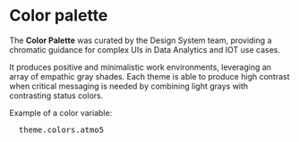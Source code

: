 
<Meta title="Theme/Colors" />

# Color palette

The **Color Palette** was curated by the Design System team, providing a chromatic guidance for complex UIs in Data Analytics and IOT use cases.

It produces positive and minimalistic work environments, leveraging an array of empathic gray shades. Each theme is able to produce high contrast when critical messaging is needed by combining light grays with contrasting status colors.

Example of a color variable:

<pre
  style={{
    border: `1px solid ${theme.colors.atmo4}`,
    backgroundColor: theme.colors.atmo1,
    padding: 20,
    borderRadius: theme.radii.sm,
    boxShadow: theme.shadows.sm,
    fontSize: 12,
  }}
>
  theme.colors.atmo5
</pre>

<Story name="Main">
  <Colors />
</Story>
